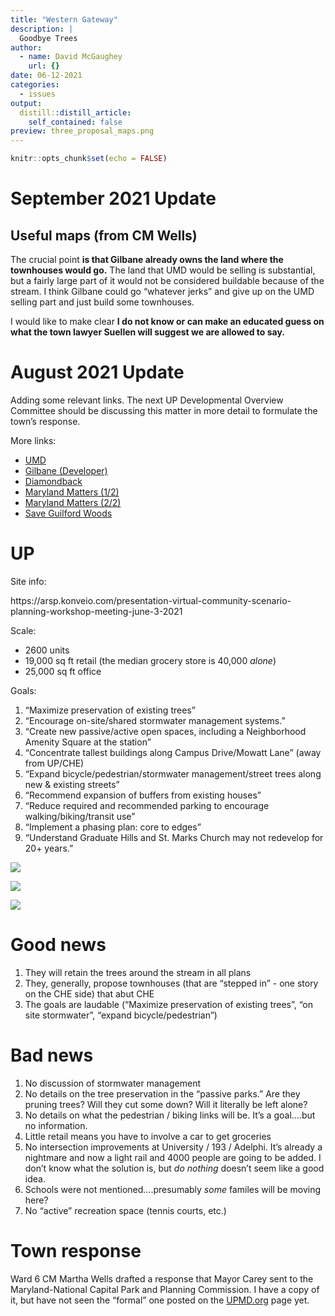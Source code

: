 ```yaml
---
title: "Western Gateway"
description: |
  Goodbye Trees
author:
  - name: David McGaughey
    url: {}
date: 06-12-2021
categories:
  - issues
output:
  distill::distill_article:
    self_contained: false
preview: three_proposal_maps.png
---
```



```r
knitr::opts_chunk$set(echo = FALSE)
```

# September 2021 Update

## Useful maps (from CM Wells)
The crucial point **is that Gilbane already owns the land where the townhouses would go.** The land that UMD would be selling is substantial, but a fairly large part of it would not be considered buildable because of the stream. I think Gilbane could go "whatever jerks" and give up on the UMD selling part and just build some townhouses. 




I would like to make clear **I do not know or can make an educated guess on what the town lawyer Suellen will suggest we are allowed to say.** 


# August 2021 Update 

Adding some relevant links. The next UP Developmental Overview Committee should be discussing this matter in more detail to formulate the town's response. 

More links:

   - [UMD](https://adminvp.umd.edu/current-projects/western-gateway)
   - [Gilbane (Developer)](https://www.gilbaneco.com/development/projects/western-gateway/)
   - [Diamondback](https://dbknews.com/2021/06/17/guilford-woods-umd-college-park-affordable-housing-environment/)
   - [Maryland Matters (1/2)](https://www.marylandmatters.org/2021/04/27/one-small-patch-of-woods-near-the-university-of-maryland-sparks-an-epic-fight/)
   - [Maryland Matters (2/2)](https://www.marylandmatters.org/2021/04/28/wooded-parcel-near-umd-inspires-a-wish-list-that-cant-be-fulfilled/)
   - [Save Guilford Woods](https://saveguilfordwoods.wordpress.com)

# UP 

Site info: 

https://arsp.konveio.com/presentation-virtual-community-scenario-planning-workshop-meeting-june-3-2021

Scale: 

  - 2600 units
  - 19,000 sq ft retail (the median grocery store is 40,000 *alone*)
  - 25,000 sq ft office 

Goals:

1. "Maximize preservation of existing trees"
2. "Encourage on-site/shared stormwater management systems."
3. "Create new passive/active open spaces, including a Neighborhood Amenity Square at the station"
4. "Concentrate tallest buildings along Campus Drive/Mowatt Lane" (away from UP/CHE)
5. "Expand bicycle/pedestrian/stormwater management/street trees along new & existing streets"
6. "Recommend expansion of buffers from existing houses" 
7. "Reduce required and recommended parking to encourage walking/biking/transit use"
8. "Implement a phasing plan: core to edges"
9. "Understand Graduate Hills and St. Marks Church may not redevelop for 20+ years."

![](new_roads.png)

![](three_proposal_maps.png)

![](3_housing_types.png)

# Good news

1. They will retain the trees around the stream in all plans
2. They, generally, propose townhouses (that are "stepped in" - one story on the CHE side) that abut CHE
3. The goals are laudable ("Maximize preservation of existing trees", "on site stormwater", "expand bicycle/pedestrian")

# Bad news

1. No discussion of stormwater management
2. No details on the tree preservation in the "passive parks." Are they pruning trees? Will they cut some down? Will it literally be left alone? 
3. No details on what the pedestrian / biking links will be. It's a goal....but no information. 
4. Little retail means you have to involve a car to get groceries
5. No intersection improvements at University / 193 / Adelphi. It's already a nightmare and now a light rail and 4000 people are going to be added. I don't know what the solution is, but *do nothing* doesn't seem like a good idea.
6. Schools were not mentioned....presumably *some* familes will be moving here? 
7. No "active" recreation space (tennis courts, etc.)

# Town response
Ward 6 CM Martha Wells drafted a response that Mayor Carey sent to the Maryland-National Capital Park and Planning Commission. I have a copy of it, but have not seen the "formal" one posted on the [UPMD.org](upmd.org) page yet.


